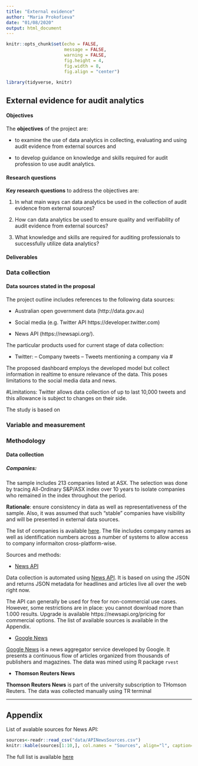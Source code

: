```yaml
---
title: "External evidence"
author: "Maria Prokofieva"
date: "01/08/2020"
output: html_document
---
```


```r
knitr::opts_chunk$set(echo = FALSE,   
                      message = FALSE,
                      warning = FALSE,
                      fig.height = 4,
                      fig.width = 8,
                      fig.align = "center")

library(tidyverse, knitr)
```

## External evidence for audit analytics

#### Objectives

The **objectives** of the project are: 

- to examine the use of data analytics in collecting, evaluating and using audit evidence from external sources and 

- to develop guidance on knowledge and skills required for audit profession to use audit analytics.

#### Research questions

**Key research questions** to address the objectives are:

1. In what main ways can data analytics be used in the collection of audit evidence from external sources?

2. How can data analytics be used to ensure quality and verifiability of audit evidence from external sources?

3. What knowledge and skills are required for auditing professionals to successfully utilize data analytics?

#### Deliverables


### Data collection

#### Data sources stated in the proposal

The project outline includes references to the following data sources:

- Australian open government data (http://data.gov.au) 

- Social media (e.g. Twitter API https://developer.twitter.com)

- News API (https://newsapi.org/).

The particular products used for current stage of data collection:

- Twitter:
--    Company tweets
--   Tweets mentioning a company via #


The proposed dashboard employs the developed model but collect information in realtime to ensure relevance of the data. This poses limitations to the social media data and news.

#Limitations:
Twitter allows data collection of up to last 10,000 tweets and this allowance is subject to changes on their side.


The study is based on 

### Variable and measurement

### Methodology


#### Data collection

##### Companies:

The sample includes 213 companies listed at ASX. The selection was done by tracing All-Ordinary S&P/ASX index over 10 years to isolate companies who remained in the index throughout the period. 

**Rationale**: ensure consistency in data as well as representativeness of the sample. Also, it was assumed that such "stable" companies have visibility and will be presented in external data sources.

The list of companies is available [here](https://raw.githubusercontent.com/maria-pro/ExternalEvidence/master/data/listOfCompanies.csv). The file includes company names as well as identification numbers across a number of systems to allow access to company informaiton cross-platform-wise.



Sources and methods:

- [News API](https://newsapi.org/)

Data collection is automated using [News API](https://newsapi.org/). It is based on using the JSON and returns JSON metadata for headlines and articles live all over the web right now.

The API can generally be used for free for non-commercial use cases. However, some restrictions are in place: you cannot download more than 1.000 results. Upgrade is available  https://newsapi.org/pricing for commercial options. The list of available sources is available in the Appendix.

- [Google News](https://news.google.com/)

[Google News](https://news.google.com/) is a news aggregator service developed by Google. It presents a continuous flow of articles organized from thousands of publishers and magazines. 
The data was mined using R package `rvest`

- **Thomson Reuters News**

**Thomson Reuters News** is part of the university subscription to THomson Reuters. The data was collected manually using TR terminal



-----------
## Appendix

List of avalable sources for News API:

```r
sources<-readr::read_csv("data/APINewsSources.csv")
knitr::kable(sources[1:10,], col.names = "Sources", align="l", caption="Sample of Sources used under News API")
```

The full list is available [here](https://raw.githubusercontent.com/maria-pro/ExternalEvidence/master/data/newsAPIsources.csv)